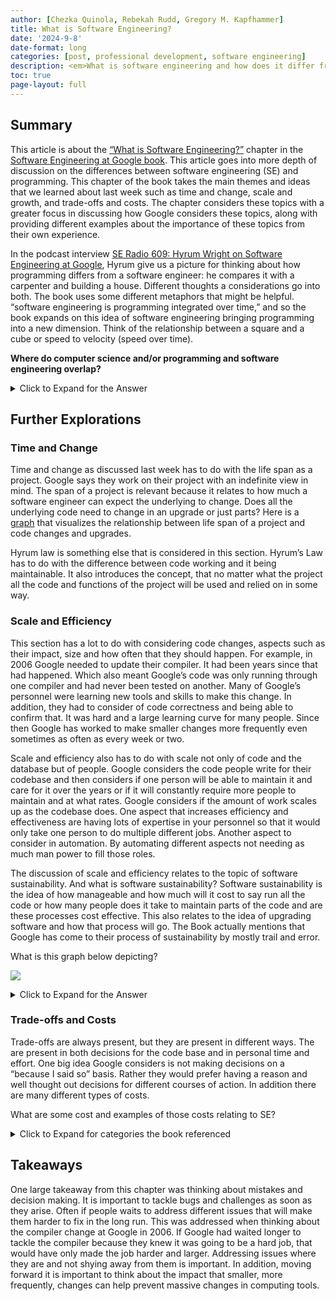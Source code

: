 ```yaml
---
author: [Chezka Quinola, Rebekah Rudd, Gregory M. Kapfhammer]
title: What is Software Engineering?
date: '2024-9-8'
date-format: long
categories: [post, professional development, software engineering]
description: <em>What is software engineering and how does it differ from computer science?</em>
toc: true
page-layout: full
---
```


## Summary

This article is about the ["What is Software
Engineering?"](https://abseil.io/resources/swe-book/html/ch01.html) chapter in
the [Software Engineering at Google book](https://abseil.io/resources/swe-book).
This article goes into more depth of discussion on the differences between
software engineering (SE) and programming. This chapter of the book takes the
main themes and ideas that we learned about last week such as time and change,
scale and growth, and trade-offs and costs. The chapter considers these topics
with a greater focus in discussing how Google considers these topics, along with
providing different examples about the importance of these topics from their own
experience. 

In the podcast interview [SE Radio 609: Hyrum Wright on Software Engineering at
Google](https://se-radio.net/2024/03/se-radio-609-hyrum-wright-on-software-engineering-at-google/),
Hyrum give us a picture for thinking about how programming differs from a
software engineer: he compares it with a carpenter and building a house.
Different thoughts a considerations go into both. The book uses some different
metaphors that might be helpful. "software engineering is programming integrated
over time," and so the book expands on this idea of software engineering
bringing programming into a new dimension. Think of the relationship between a
square and a cube or speed to velocity (speed over time). 

**Where do computer science and/or programming and software engineering
overlap?**

<details> <summary>Click to Expand for the Answer</summary>

  The overlap in the area of software development. With that said, software
  engineering also considers not only development, but also modification and
  maintenance.

</details>

## Further Explorations

### Time and Change

Time and change as discussed last week has to do with the life span as a
project. Google says they work on their project with an indefinite view in mind.
The span of a project is relevant because it relates to how much a software
engineer can expect the underlying to change. Does all the underlying code need
to change in an upgrade or just parts? Here is a
[graph](https://abseil.io/resources/swe-book/html/images/seag_0101.png) that
visualizes the relationship between life span of a project and code changes and
upgrades. 

Hyrum law is something else that is considered in this section. Hyrum's Law has
to do with the difference between code working and it being maintainable. It
also introduces the concept, that no matter what the project all the code and
functions of the project will be used and relied on in some way.

### Scale and Efficiency

This section has a lot to do with considering code changes, aspects such as
their impact, size and how often that they should happen. For example, in 2006
Google needed to update their compiler. It had been years since that had
happened. Which also meant Google's code was only running through one compiler
and had never been tested on another. Many of Google's personnel were learning
new tools and skills to make this change. In addition, they had to consider of
code correctness and being able to confirm that. It was hard and a large
learning curve for many people. Since then Google has worked to make smaller
changes more frequently even sometimes as often as every week or two. 

Scale and efficiency also has to do with scale not only of code and the database
but of people. Google considers the code people write for their codebase and
then considers if one person will be able to maintain it and care for it over
the years or if it will constantly require more people to maintain and at what
rates. Google considers if the amount of work scales up as the codebase does.
One aspect that increases efficiency and effectiveness are having lots of
expertise in your personnel so that it would only take one person to do multiple
different jobs. Another aspect to consider in automation. By automating
different aspects not needing as much man power to fill those roles. 

The discussion of scale and efficiency relates to the topic of software
sustainability. And what is software sustainability? Software sustainability is
the idea of how manageable and how much will it cost to say run all the code or
how many people does it take to maintain parts of the code and are these
processes cost effective. This also relates to the idea of upgrading software
and how that process will go. The Book actually mentions that Google has come to
their process of sustainability by mostly trail and error. 

What is this graph below depicting?

![](shifting_left.png)

<details>
<summary>Click to Expand for the Answer</summary>

The cost of finding bugs can vary based on when in the development process you
find them. The goal is to find the bugs as early in the process as possible so
the changes don't cost as much as it would, after deploying your aftifact.

</details>

### Trade-offs and Costs

Trade-offs are always present, but they are present in different ways. The are
present in both decisions for the code base and in personal time and effort. One
big idea Google considers is not making decisions on a "because I said so"
basis. Rather they would prefer having a reason and well thought out decisions
for different courses of action.  In addition there are many different types of
costs. 

What are some cost and examples of those costs relating to SE?

<details>
<summary>Click to Expand for categories the book referenced</summary>

Financial, resource, personnel, transaction (taking action), opportunity (not
taking action), and societal costs

</details>

## Takeaways

One large takeaway from this chapter was thinking about mistakes and decision
making. It is important to tackle bugs and challenges as soon as they arise.
Often if people waits to address different issues that will make them harder to
fix in the long run. This was addressed when thinking about the compiler change
at Google in 2006. If Google had waited longer to tackle the compiler because
they knew it was going to be a hard job, that would have only made the job
harder and larger. Addressing issues where they are and not shying away from
them is important. In addition, moving forward it is important to think about
the impact that smaller, more frequently, changes can help prevent massive
changes in computing tools.
